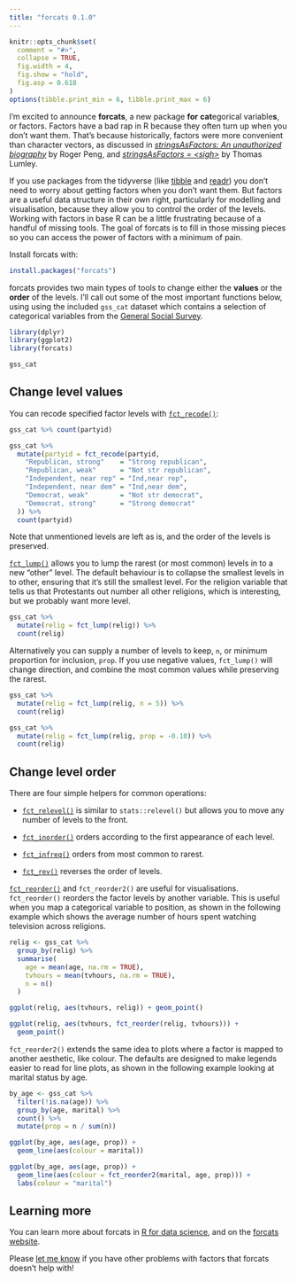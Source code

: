 ```yaml
---
title: "forcats 0.1.0"
---
```


```r
knitr::opts_chunk$set(
  comment = "#>", 
  collapse = TRUE,
  fig.width = 4,
  fig.show = "hold",
  fig.asp = 0.618
)
options(tibble.print_min = 6, tibble.print_max = 6)
```

I’m excited to announce __forcats__, a new package **for** **cat**egorical variable**s**, or factors. Factors have a bad rap in R because they often turn up when you don't want them. That's because historically, factors were more convenient than character vectors, as discussed in [_stringsAsFactors: An unauthorized biography_](http://simplystatistics.org/2015/07/24/stringsasfactors-an-unauthorized-biography/) by Roger Peng, and [_stringsAsFactors = \<sigh\>_](http://notstatschat.tumblr.com/post/124987394001/stringsasfactors-sigh) by Thomas Lumley. 

If you use packages from the tidyverse (like [tibble](http://r4ds.had.co.nz/tibbles.html) and [readr](http://r4ds.had.co.nz/data-import.html)) you don't need to worry about getting factors when you don't want them. But factors are a useful data structure in their own right, particularly for modelling and visualisation, because they allow you to control the order of the levels. Working with factors in base R can be a little frustrating because of a handful of missing tools. The goal of forcats is to fill in those missing pieces so you can access the power of factors with a minimum of pain.

Install forcats with:

```r
install.packages("forcats")
```

forcats provides two main types of tools to change either the __values__ or the __order__ of the levels. I'll call out some of the most important functions below, using using the included `gss_cat` dataset which contains a selection of categorical variables from the [General Social Survey](http://gss.norc.org).

```r
library(dplyr)
library(ggplot2)
library(forcats)

gss_cat
```

## Change level values

You can recode specified factor levels with [`fct_recode()`](https://hadley.github.io/forcats/fct_recode.html):

```r
gss_cat %>% count(partyid)

gss_cat %>%
  mutate(partyid = fct_recode(partyid,
    "Republican, strong"    = "Strong republican",
    "Republican, weak"      = "Not str republican",
    "Independent, near rep" = "Ind,near rep",
    "Independent, near dem" = "Ind,near dem",
    "Democrat, weak"        = "Not str democrat",
    "Democrat, strong"      = "Strong democrat"
  )) %>%
  count(partyid)
```

Note that unmentioned levels are left as is, and the order of the levels is preserved.

[`fct_lump()`](https://hadley.github.io/forcats/fct_relump.html) allows you to lump the rarest (or most common) levels in to a new "other" level. The default behaviour is to collapse the smallest levels in to other, ensuring that it's still the smallest level. For the religion variable that tells us that Protestants out number all other religions, which is interesting, but we probably want more level.

```r
gss_cat %>% 
  mutate(relig = fct_lump(relig)) %>% 
  count(relig)
```

Alternatively you can supply a number of levels to keep, `n`, or minimum proportion for inclusion, `prop`. If you use negative values, `fct_lump()` will change direction, and combine the most common values while preserving the rarest.

```r
gss_cat %>% 
  mutate(relig = fct_lump(relig, n = 5)) %>% 
  count(relig)

gss_cat %>% 
  mutate(relig = fct_lump(relig, prop = -0.10)) %>% 
  count(relig)
```

## Change level order

There are four simple helpers for common operations:

* [`fct_relevel()`](https://hadley.github.io/forcats/fct_relevel.html) 
  is similar to `stats::relevel()` but allows you to move any number of 
  levels to the front. 
  
* [`fct_inorder()`](https://hadley.github.io/forcats/fct_inorder.html) 
  orders according to the first appearance of each level.
   
* [`fct_infreq()`](https://hadley.github.io/forcats/fct_infreq.html) 
  orders from most common to rarest.
  
* [`fct_rev()`](https://hadley.github.io/forcats/fct_rev.html) reverses 
  the order of levels.
 
[`fct_reorder()`](https://hadley.github.io/forcats/fct_reorder.html) and `fct_reorder2()` are useful for visualisations. `fct_reorder()` reorders the factor levels by another variable. This is useful when you map a categorical variable to position, as shown in the following example which shows the average number of hours spent watching television across religions.

```r
relig <- gss_cat %>%
  group_by(relig) %>%
  summarise(
    age = mean(age, na.rm = TRUE),
    tvhours = mean(tvhours, na.rm = TRUE),
    n = n()
  )

ggplot(relig, aes(tvhours, relig)) + geom_point()

ggplot(relig, aes(tvhours, fct_reorder(relig, tvhours))) +
  geom_point()
```

`fct_reorder2()` extends the same idea to plots where a factor is mapped to another aesthetic, like colour. The defaults are designed to make legends easier to read for line plots, as shown in the following example looking at marital status by age.

```r
by_age <- gss_cat %>%
  filter(!is.na(age)) %>%
  group_by(age, marital) %>%
  count() %>%
  mutate(prop = n / sum(n))

ggplot(by_age, aes(age, prop)) +
  geom_line(aes(colour = marital))

ggplot(by_age, aes(age, prop)) +
  geom_line(aes(colour = fct_reorder2(marital, age, prop))) +
  labs(colour = "marital")
```

## Learning more

You can learn more about forcats in [R for data science](http://r4ds.had.co.nz/factors.html), and on the [forcats website](https://hadley.github.io/forcats/).

Please [let me know](https://github.com/hadley/forcats/issues) if you have other problems with factors that forcats doesn't help with!
